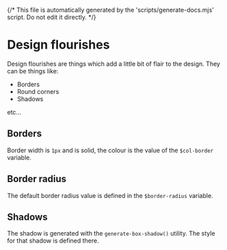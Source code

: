 {/* This file is automatically generated by the 'scripts/generate-docs.mjs' script. Do not edit it directly. */}

<Meta title="Design Guidelines/Flourishes" />

# Design flourishes

Design flourishes are things which add a little bit of flair to the design. They
can be things like:

- Borders
- Round corners
- Shadows

etc...

## Borders

Border width is `1px` and is solid, the colour is the value of the `$col-border`
variable.

## Border radius

The default border radius value is defined in the `$border-radius` variable.

## Shadows

The shadow is generated with the `generate-box-shadow()` utility.
The style for that shadow is defined there.

